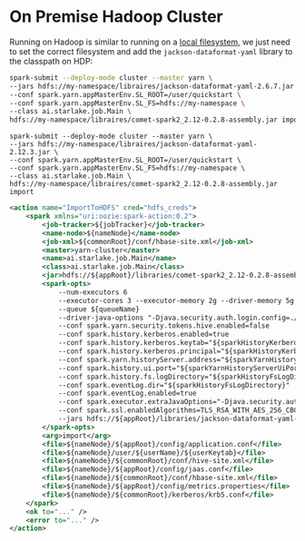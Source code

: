 # On Premise Hadoop Cluster




Running on Hadoop is similar to running on a [local filesystem](file), we just need to set the correct filesystem
and add the `jackson-dataformat-yaml` library to the classpath on HDP:

<Tabs>
<TabItem value="spark2" label="Spark 2">

``` bash title="HDP example"
spark-submit --deploy-mode cluster --master yarn \
--jars hdfs://my-namespace/libraires/jackson-dataformat-yaml-2.6.7.jar \
--conf spark.yarn.appMasterEnv.SL_ROOT=/user/quickstart \
--conf spark.yarn.appMasterEnv.SL_FS=hdfs://my-namespace \
--class ai.starlake.job.Main \
hdfs://my-namespace/libraires/comet-spark2_2.12-0.2.8-assembly.jar import
```

</TabItem>
<TabItem value="spark3" label="Spark 3">

```shell title="HDP example"
spark-submit --deploy-mode cluster --master yarn \
--jars hdfs://my-namespace/libraires/jackson-dataformat-yaml-2.12.3.jar \
--conf spark.yarn.appMasterEnv.SL_ROOT=/user/quickstart \
--conf spark.yarn.appMasterEnv.SL_FS=hdfs://my-namespace \
--class ai.starlake.job.Main \
hdfs://my-namespace/libraires/comet-spark2_2.12-0.2.8-assembly.jar import
```

</TabItem>
<TabItem value="oozie" label="Oozie">

```xml title="HDP example"
<action name="ImportToHDFS" cred="hdfs_creds">
    <spark xmlns="uri:oozie:spark-action:0.2">
        <job-tracker>${jobTracker}</job-tracker>
        <name-node>${nameNode}</name-node>
        <job-xml>${commonRoot}/conf/hbase-site.xml</job-xml>
        <master>yarn-cluster</master>
        <name>ai.starlake.job.Main</name>
        <class>ai.starlake.job.Main</class>
        <jar>hdfs://${appRoot}/libraries/comet-spark2_2.12-0.2.8-assembly.jar</jar>
        <spark-opts>
            --num-executors 6
            --executor-cores 3 --executor-memory 2g --driver-memory 5g
            --queue ${queueName}
            --driver-java-options "-Djava.security.auth.login.config=./jaas.conf -Dconfig.file=./application.conf"
            --conf spark.yarn.security.tokens.hive.enabled=false
            --conf spark.history.kerberos.enabled=true
            --conf spark.history.kerberos.keytab="${sparkHistoryKerberosKeytab}"
            --conf spark.history.kerberos.principal="${sparkHistoryKerberosPrincipal}"
            --conf spark.yarn.historyServer.address="${sparkYarnHistoryServerAddress}"
            --conf spark.history.ui.port="${sparkYarnHistoryServerUiPort}"
            --conf spark.history.fs.logDirectory="${sparkHistoryFsLogDirectory}"
            --conf spark.eventLog.dir="${sparkHistoryFsLogDirectory}"
            --conf spark.eventLog.enabled=true
            --conf spark.executor.extraJavaOptions="-Djava.security.auth.login.config=./jaas.conf"
            --conf spark.ssl.enabledAlgorithms=TLS_RSA_WITH_AES_256_CBC_SHA
            --jars hdfs://${appRoot}/libraries/jackson-dataformat-yaml-2.6.7.jar
        </spark-opts>
        <arg>import</arg>
        <file>${nameNode}/${appRoot}/config/application.conf</file>
        <file>${nameNode}/user/${userName}/${userKeytab}</file>
        <file>${nameNode}/${commonRoot}/conf/hive-site.xml</file>
        <file>${nameNode}/${appRoot}/config/jaas.conf</file>
        <file>${nameNode}/${commonRoot}/conf/hbase-site.xml</file>
        <file>${nameNode}/${appRoot}/config/metrics.properties</file>
        <file>${nameNode}/${commonRoot}/kerberos/krb5.conf</file>
    </spark>
    <ok to="..." />
    <error to="..." />
</action>
```

</TabItem>
</Tabs>
